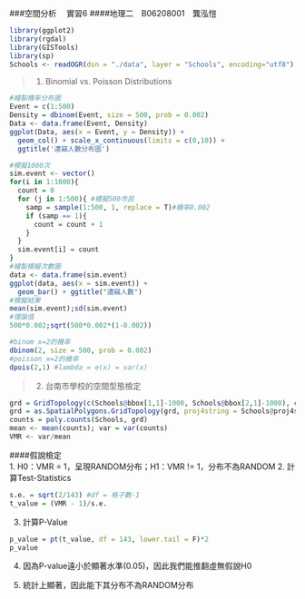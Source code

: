 ###空間分析　 實習6
####地理二　B06208001　龔泓愷
```r
library(ggplot2)
library(rgdal)
library(GISTools)
library(sp)
Schools <- readOGR(dsn = "./data", layer = "Schools", encoding="utf8")
```

> 1. Binomial vs. Poisson Distributions

```r
#繪製機率分布圖
Event = c(1:500)
Density = dbinom(Event, size = 500, prob = 0.002)
Data <- data.frame(Event, Density)
ggplot(Data, aes(x = Event, y = Density)) +
  geom_col() + scale_x_continuous(limits = c(0,10)) +
  ggtitle('遭竊人數分布圖')

#模擬1000次
sim.event <- vector()
for(i in 1:1000){
  count = 0
  for (j in 1:500){ #模擬500市民
    samp = sample(1:500, 1, replace = T)#機率0.002
    if (samp == 1){
      count = count + 1
    } 
  }
  sim.event[i] = count
}
#繪製模擬次數圖
data <- data.frame(sim.event)
ggplot(data, aes(x = sim.event)) +
  geom_bar() + ggtitle("遭竊人數")
#模擬結果
mean(sim.event);sd(sim.event)
#理論值
500*0.002;sqrt(500*0.002*(1-0.002))

#binom x=2的機率
dbinom(2, size = 500, prob = 0.002)
#poisson x=2的機率
dpois(2,1) #lambda = e(x) = var(x)
```

> 2. 台南市學校的空間型態檢定

```r
grd = GridTopology(c(Schools@bbox[1,1]-1000, Schools@bbox[2,1]-1000), c(5000, 5000), c(12, 12))
grd = as.SpatialPolygons.GridTopology(grd, proj4string = Schools@proj4string) 
counts = poly.counts(Schools, grd)
mean <- mean(counts); var = var(counts)
VMR <- var/mean
```

####假說檢定    
1. H0：VMR = 1，呈現RANDOM分布；H1：VMR != 1，分布不為RANDOM
2. 計算Test-Statistics    
```r
s.e. = sqrt(2/143) #df = 格子數-1
t_value = (VMR - 1)/s.e.
```
3. 計算P-Value
```r
p_value = pt(t_value, df = 143, lower.tail = F)*2
p_value
```

4. 因為P-value遠小於顯著水準(0.05)，因此我們能推翻虛無假說H0    

5. 統計上顯著，因此能下其分布不為RANDOM分布
